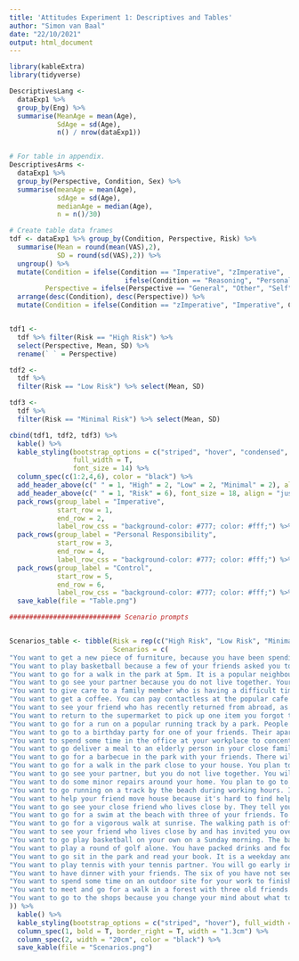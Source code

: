 ```yaml
---
title: 'Attitudes Experiment 1: Descriptives and Tables'
author: "Simon van Baal"
date: "22/10/2021"
output: html_document
---
```


```r
library(kableExtra)
library(tidyverse)
```


```r

DescriptivesLang <-
  dataExp1 %>%
  group_by(Eng) %>%
  summarise(MeanAge = mean(Age),
            SdAge = sd(Age),
            n() / nrow(dataExp1))


# For table in appendix.
DescriptivesArms <-
  dataExp1 %>%
  group_by(Perspective, Condition, Sex) %>%
  summarise(meanAge = mean(Age), 
            sdAge = sd(Age),
            medianAge = median(Age),
            n = n()/30)


```

``` r
# Create table data frames
tdf <- dataExp1 %>% group_by(Condition, Perspective, Risk) %>%
  summarise(Mean = round(mean(VAS),2),
            SD = round(sd(VAS),2)) %>%
  ungroup() %>%
  mutate(Condition = ifelse(Condition == "Imperative", "zImperative",
                             ifelse(Condition == "Reasoning", "Personal Responsibility", "Control")),
         Perspective = ifelse(Perspective == "General", "Other", "Self")) %>%
  arrange(desc(Condition), desc(Perspective)) %>%
  mutate(Condition = ifelse(Condition == "zImperative", "Imperative", Condition))


tdf1 <- 
  tdf %>% filter(Risk == "High Risk") %>% 
  select(Perspective, Mean, SD) %>%
  rename(` ` = Perspective)

tdf2 <- 
  tdf %>% 
  filter(Risk == "Low Risk") %>% select(Mean, SD)

tdf3 <- 
  tdf %>% 
  filter(Risk == "Minimal Risk") %>% select(Mean, SD)

cbind(tdf1, tdf2, tdf3) %>% 
  kable() %>%
  kable_styling(bootstrap_options = c("striped", "hover", "condensed", "responsive"), 
                full_width = T, 
                font_size = 14) %>%
  column_spec(c(1:2,4,6), color = "black") %>%
  add_header_above(c(" " = 1, "High" = 2, "Low" = 2, "Minimal" = 2), align = "justify") %>%
  add_header_above(c(" " = 1, "Risk" = 6), font_size = 18, align = "justify") %>%
  pack_rows(group_label = "Imperative", 
            start_row = 1, 
            end_row = 2,
            label_row_css = "background-color: #777; color: #fff;") %>%
  pack_rows(group_label = "Personal Responsibility", 
            start_row = 3, 
            end_row = 4, 
            label_row_css = "background-color: #777; color: #fff;") %>%
  pack_rows(group_label = "Control",
            start_row = 5,
            end_row = 6, 
            label_row_css = "background-color: #777; color: #fff;") %>%
  save_kable(file = "Table.png")

############################ Scenario prompts


Scenarios_table <- tibble(Risk = rep(c("High Risk", "Low Risk", "Minimal Risk"), each = 10),
                          Scenarios = c(
"You want to get a new piece of furniture, because you have been spending a lot of time inside. It has been busy at the big furniture stores lately.",
"You want to play basketball because a few of your friends asked you to join them today. You really enjoy playing basketball.",
"You want to go for a walk in the park at 5pm. It is a popular neighbourhood park with narrow footpaths near your house.",
"You want to go see your partner because you do not live together. Your only option is to go by public transport.",
"You want to give care to a family member who is having a difficult time. You could leave it to one of your siblings, who does not need to use public transport to get there.",
"You want to get a coffee. You can pay contactless at the popular cafe where you will have to wait outside on the busy footpath.",
"You want to see your friend who has recently returned from abroad, as their quarantine just finished. You haven’t seen them in a very long time and they have invited you over for a drink.",
"You want to return to the supermarket to pick up one item you forgot to buy. This means that you will have to go back into the busy supermarket.",
"You want to go for a run on a popular running track by a park. People will be breathing heavily and running both ways.",
"You want to go to a birthday party for one of your friends. Their apartment is not big, and there are quite a few people coming.",
"You want to spend some time in the office at your workplace to concentrate on an important task. Most other colleagues on your floor are working from home. You will need to use the lift to get to your floor.",
"You want to go deliver a meal to an elderly person in your close family. You worry that they are lonely.",
"You want to go for a barbecue in the park with your friends. There will be four of you and you have not discussed social distancing with them.",
"You want to go for a walk in the park close to your house. You plan to go at 7am.",
"You want to go see your partner, but you do not live together. You will go by car, and you can park in front of their house.",
"You want to do some minor repairs around your home. You plan to go to the hardware store on a weekday morning to ask for advice and to buy some materials.",
"You want to go running on a track by the beach during working hours. It is a popular, quite narrow and winding track.",
"You want to help your friend move house because it's hard to find help when everybody is self-isolating. It will be the two of you and their partner.",
"You want to go see your close friend who lives close by. They tell you that they don't take social distancing very seriously.",
"You want to go for a swim at the beach with three of your friends. To get to the beach you will need to go together in one car.",
"You want to go for a vigorous walk at sunrise. The walking path is off the beaten track.",
"You want to see your friend who lives close by and has invited you over for dinner. Your friend has been diligently self-isolating for 4 weeks.",
"You want to go play basketball on your own on a Sunday morning. The basketball court is located outside, on the grounds of your quiet neighbourhood school.",
"You want to play a round of golf alone. You have packed drinks and food, so you will not have to buy anything unnecessarily.",
"You want to go sit in the park and read your book. It is a weekday and the park is quite large.",
"You want to play tennis with your tennis partner. You will go early in the morning. You will arrive separately and stay at opposite sides of the court.",
"You want to have dinner with your friends. The six of you have not seen each other for a long time. Some are more serious about social distancing than others.",
"You want to spend some time on an outdoor site for your work to finish an overdue job. There will be other people on the site, but there is lots of space.",
"You want to meet and go for a walk in a forest with three old friends. You have discussed social distancing with them.",
"You want to go to the shops because you change your mind about what to make for dinner, but need some other ingredients to do it. You have already gone to the shops twice today."
)) %>%
  kable() %>%
  kable_styling(bootstrap_options = c("striped", "hover"), full_width = F, font_size = 9) %>%
  column_spec(1, bold = T, border_right = T, width = "1.3cm") %>%
  column_spec(2, width = "20cm", color = "black") %>%
  save_kable(file = "Scenarios.png")


```